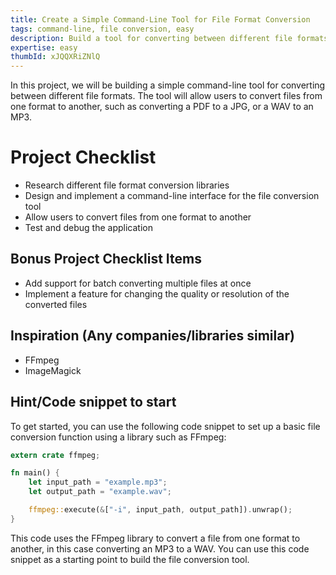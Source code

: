```yaml
---
title: Create a Simple Command-Line Tool for File Format Conversion
tags: command-line, file conversion, easy
description: Build a tool for converting between different file formats using command-line
expertise: easy
thumbId: xJQQXRiZNlQ
---
```


In this project, we will be building a simple command-line tool for converting between different file formats. The tool will allow users to convert files from one format to another, such as converting a PDF to a JPG, or a WAV to an MP3.

<h1>Project Checklist</h1>
<ul>
<li>Research different file format conversion libraries</li>
<li>Design and implement a command-line interface for the file conversion tool</li>
<li>Allow users to convert files from one format to another</li>
<li>Test and debug the application</li>
</ul>
<h2>Bonus Project Checklist Items</h2>
<ul>
<li>Add support for batch converting multiple files at once</li>
<li>Implement a feature for changing the quality or resolution of the converted files</li>
</ul>
<h2>Inspiration (Any companies/libraries similar)</h2>
<ul>
<li>FFmpeg</li>
<li>ImageMagick</li>
</ul>
<h2>Hint/Code snippet to start</h2>
To get started, you can use the following code snippet to set up a basic file conversion function using a library such as FFmpeg:

```rust
extern crate ffmpeg;

fn main() {
    let input_path = "example.mp3";
    let output_path = "example.wav";

    ffmpeg::execute(&["-i", input_path, output_path]).unwrap();
}
```

This code uses the FFmpeg library to convert a file from one format to another, in this case converting an MP3 to a WAV. You can use this code snippet as a starting point to build the file conversion tool.
